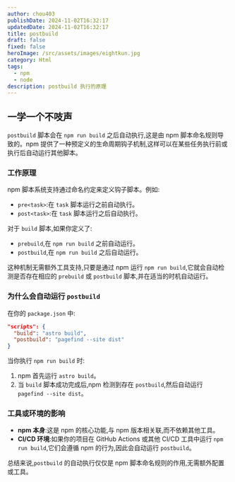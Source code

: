 ```yaml
---
author: chou403
publishDate: 2024-11-02T16:32:17
updatedDate: 2024-11-02T16:32:17
title: postbuild
draft: false
fixed: false
heroImage: /src/assets/images/eightkun.jpg
category: Html
tags:
  - npm
  - node
description: postbuild 执行的原理
---
```


## 一学一个不吱声

`postbuild` 脚本会在 `npm run build` 之后自动执行,这是由 npm 脚本命名规则导致的。npm 提供了一种预定义的生命周期钩子机制,这样可以在某些任务执行前或执行后自动运行其他脚本。

### 工作原理

npm 脚本系统支持通过命名约定来定义钩子脚本。例如:

- `pre<task>`:在 `task` 脚本运行之前自动执行。
- `post<task>`:在 `task` 脚本运行之后自动执行。

对于 `build` 脚本,如果你定义了:

- `prebuild`,在 `npm run build` 之前自动运行。
- `postbuild`,在 `npm run build` 之后自动运行。

这种机制无需额外工具支持,只要是通过 npm 运行 `npm run build`,它就会自动检测是否存在相应的 `prebuild` 或 `postbuild` 脚本,并在适当的时机自动运行。

### 为什么会自动运行 `postbuild`

在你的 `package.json` 中:

```json
"scripts": {
  "build": "astro build",
  "postbuild": "pagefind --site dist"
}
```

当你执行 `npm run build` 时:

1. npm 首先运行 `astro build`。
2. 当 `build` 脚本成功完成后,npm 检测到存在 `postbuild`,然后自动运行 `pagefind --site dist`。

### 工具或环境的影响

- **npm 本身**:这是 npm 的核心功能,与 npm 版本相关联,而不依赖其他工具。
- **CI/CD 环境**:如果你的项目在 GitHub Actions 或其他 CI/CD 工具中运行 `npm run build`,它们会遵循 npm 的行为,因此会自动运行 `postbuild`。

总结来说,`postbuild` 的自动执行仅仅是 npm 脚本命名规则的作用,无需额外配置或工具。
